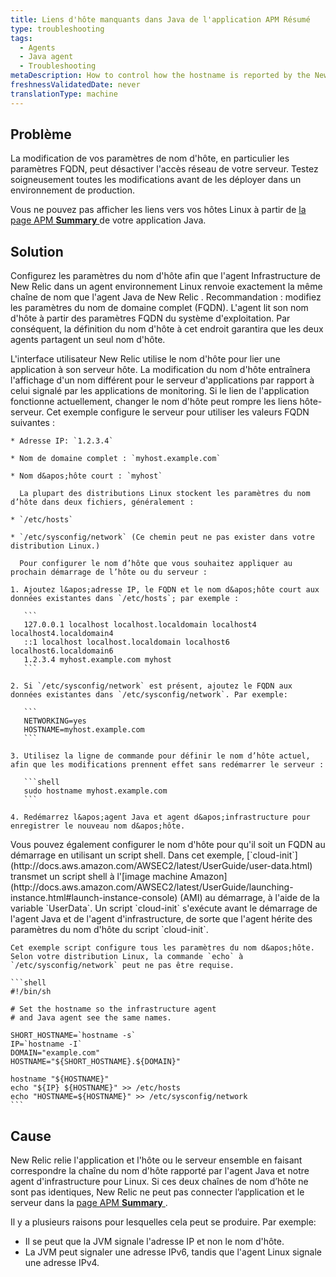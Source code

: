```yaml
---
title: Liens d'hôte manquants dans Java de l'application APM Résumé
type: troubleshooting
tags:
  - Agents
  - Java agent
  - Troubleshooting
metaDescription: How to control how the hostname is reported by the New Relic Java agent on Linux systems.
freshnessValidatedDate: never
translationType: machine
---
```


## Problème

<Callout variant="caution">
  La modification de vos paramètres de nom d&apos;hôte, en particulier les paramètres FQDN, peut désactiver l&apos;accès réseau de votre serveur. Testez soigneusement toutes les modifications avant de les déployer dans un environnement de production.
</Callout>

Vous ne pouvez pas afficher les liens vers vos hôtes Linux à partir de [la page APM <DNT>**Summary**</DNT> ](/docs/apm/applications-menu/monitoring/applications-overview-dashboard)de votre application Java.

## Solution

Configurez les paramètres du nom d&apos;hôte afin que l&apos;agent Infrastructure de New Relic dans un agent environnement Linux renvoie exactement la même chaîne de nom que l&apos;agent Java de New Relic . Recommandation : modifiez les paramètres du nom de domaine complet (FQDN). L&apos;agent lit son nom d&apos;hôte à partir des paramètres FQDN du système d&apos;exploitation. Par conséquent, la définition du nom d&apos;hôte à cet endroit garantira que les deux agents partagent un seul nom d&apos;hôte.

<Callout variant="caution">
  L&apos;interface utilisateur New Relic utilise le nom d&apos;hôte pour lier une application à son serveur hôte. La modification du nom d&apos;hôte entraînera l&apos;affichage d&apos;un nom différent pour le serveur d&apos;applications par rapport à celui signalé par les applications de monitoring. Si le lien de l&apos;application fonctionne actuellement, changer le nom d&apos;hôte peut rompre les liens hôte-serveur.
</Callout>

<CollapserGroup>
  <Collapser id="fqdn-example" title="Exemple : modifier vos paramètres FQDN">
    Cet exemple configure le serveur pour utiliser les valeurs FQDN suivantes :

    * Adresse IP: `1.2.3.4`

    * Nom de domaine complet : `myhost.example.com`

    * Nom d&apos;hôte court : `myhost`

      La plupart des distributions Linux stockent les paramètres du nom d’hôte dans deux fichiers, généralement :

    * `/etc/hosts`

    * `/etc/sysconfig/network` (Ce chemin peut ne pas exister dans votre distribution Linux.)

      Pour configurer le nom d’hôte que vous souhaitez appliquer au prochain démarrage de l’hôte ou du serveur :

    1. Ajoutez l&apos;adresse IP, le FQDN et le nom d&apos;hôte court aux données existantes dans `/etc/hosts`; par exemple :

       ```
       127.0.0.1 localhost localhost.localdomain localhost4 localhost4.localdomain4
       ::1 localhost localhost.localdomain localhost6 localhost6.localdomain6
       1.2.3.4 myhost.example.com myhost
       ```

    2. Si `/etc/sysconfig/network` est présent, ajoutez le FQDN aux données existantes dans `/etc/sysconfig/network`. Par exemple:

       ```
       NETWORKING=yes
       HOSTNAME=myhost.example.com
       ```

    3. Utilisez la ligne de commande pour définir le nom d’hôte actuel, afin que les modifications prennent effet sans redémarrer le serveur :

       ```shell
       sudo hostname myhost.example.com
       ```

    4. Redémarrez l&apos;agent Java et agent d&apos;infrastructure pour enregistrer le nouveau nom d&apos;hôte.
  </Collapser>

  <Collapser id="aws-example" title="Exemple : paramètres du nom d'hôte du script sur <DNT>AWS Elastic Beanstalk</DNT>">
    Vous pouvez également configurer le nom d&apos;hôte pour qu&apos;il soit un FQDN au démarrage en utilisant un script shell. Dans cet exemple, [`cloud-init`](http://docs.aws.amazon.com/AWSEC2/latest/UserGuide/user-data.html) transmet un script shell à l&apos;[image machine Amazon](http://docs.aws.amazon.com/AWSEC2/latest/UserGuide/launching-instance.html#launch-instance-console) (AMI) au démarrage, à l&apos;aide de la variable `UserData`. Un script `cloud-init` s&apos;exécute avant le démarrage de l&apos;agent Java et de l&apos;agent d&apos;infrastructure, de sorte que l&apos;agent hérite des paramètres du nom d&apos;hôte du script `cloud-init`.

    Cet exemple script configure tous les paramètres du nom d&apos;hôte. Selon votre distribution Linux, la commande `echo` à `/etc/sysconfig/network` peut ne pas être requise.

    ```shell
    #!/bin/sh

    # Set the hostname so the infrastructure agent
    # and Java agent see the same names.

    SHORT_HOSTNAME=`hostname -s`
    IP=`hostname -I`
    DOMAIN="example.com"
    HOSTNAME="${SHORT_HOSTNAME}.${DOMAIN}"

    hostname "${HOSTNAME}"
    echo "${IP} ${HOSTNAME}" >> /etc/hosts
    echo "HOSTNAME=${HOSTNAME}" >> /etc/sysconfig/network
    ```
  </Collapser>
</CollapserGroup>

## Cause

New Relic relie l&apos;application et l&apos;hôte ou le serveur ensemble en faisant correspondre la chaîne du nom d&apos;hôte rapporté par l&apos;agent Java et notre agent d&apos;infrastructure pour Linux. Si ces deux chaînes de nom d’hôte ne sont pas identiques, New Relic ne peut pas connecter l’application et le serveur dans la [page APM <DNT>**Summary**</DNT> ](/docs/apm/applications-menu/monitoring/applications-overview-dashboard).

Il y a plusieurs raisons pour lesquelles cela peut se produire. Par exemple:

* Il se peut que la JVM signale l&apos;adresse IP et non le nom d&apos;hôte.
* La JVM peut signaler une adresse IPv6, tandis que l&apos;agent Linux signale une adresse IPv4.